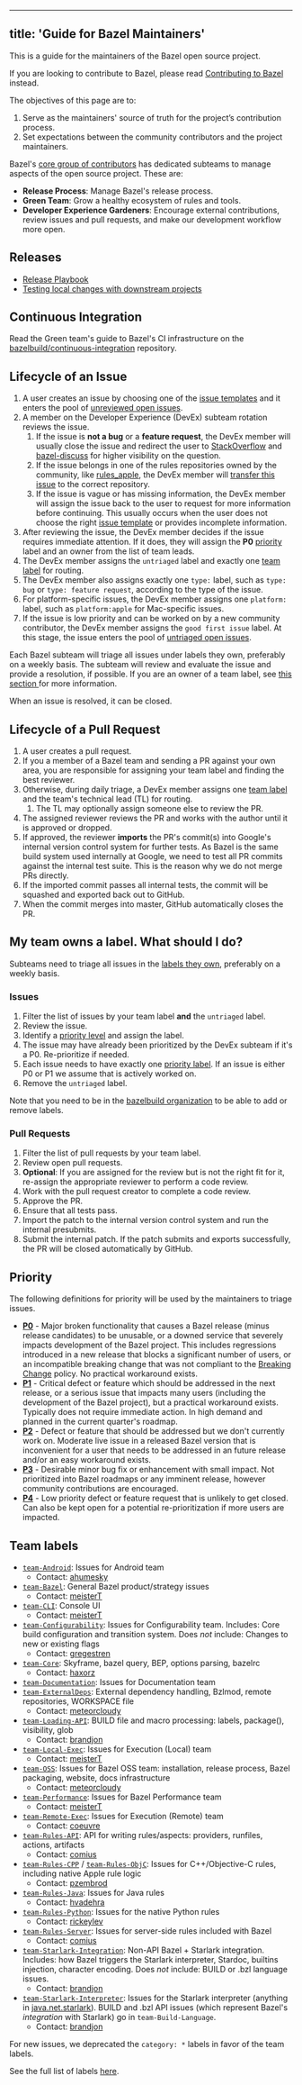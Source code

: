 
---
title: 'Guide for Bazel Maintainers'
---



This is a guide for the maintainers of the Bazel open source project.

If you are looking to contribute to Bazel, please read [Contributing to
Bazel](/contribute) instead.

The objectives of this page are to:

1. Serve as the maintainers' source of truth for the project’s contribution
   process.
1. Set expectations between the community contributors and the project
   maintainers.

Bazel's [core group of contributors](/contribute/policy) has dedicated
subteams to manage aspects of the open source project. These are:

* **Release Process**: Manage Bazel's release process.
* **Green Team**: Grow a healthy ecosystem of rules and tools.
* **Developer Experience Gardeners**: Encourage external contributions, review
  issues and pull requests, and make our development workflow more open.

## Releases

* [Release Playbook](https://github.com/bazelbuild/continuous-integration/blob/master/docs/release-playbook.md)
* [Testing local changes with downstream projects](https://github.com/bazelbuild/continuous-integration/blob/master/docs/downstream-testing.md)

## Continuous Integration

Read the Green team's guide to Bazel's CI infrastructure on the
[bazelbuild/continuous-integration](https://github.com/bazelbuild/continuous-integration/blob/master/buildkite/README.md)
repository.

## Lifecycle of an Issue

1. A user creates an issue by choosing one of the
[issue templates](https://github.com/bazelbuild/bazel/issues/new/choose)
   and it enters the pool of [unreviewed open
   issues](https://github.com/bazelbuild/bazel/issues?utf8=%E2%9C%93&q=is%3Aissue+is%3Aopen+-label%3Auntriaged+-label%3Ap2+-label%3Ap1+-label%3Ap3+-label%3Ap4+-label%3Ateam-Starlark+-label%3Ateam-Rules-CPP+-label%3Ateam-Rules-Java+-label%3Ateam-XProduct+-label%3Ateam-Android+-label%3Ateam-Apple+-label%3Ateam-Configurability++-label%3Ateam-Performance+-label%3Ateam-Rules-Server+-label%3Ateam-Core+-label%3Ateam-Rules-Python+-label%3Ateam-Remote-Exec+-label%3Ateam-Local-Exec+-label%3Ateam-Bazel).
1. A member on the Developer Experience (DevEx) subteam rotation reviews the
   issue.
   1. If the issue is **not a bug** or a **feature request**, the DevEx member
      will usually close the issue and redirect the user to
      [StackOverflow](https://stackoverflow.com/questions/tagged/bazel) and
      [bazel-discuss](https://groups.google.com/forum/#!forum/bazel-discuss) for
      higher visibility on the question.
   1. If the issue belongs in one of the rules repositories owned by the
      community, like [rules_apple](https://github.com.bazelbuild/rules_apple),
      the DevEx member will [transfer this issue](https://docs.github.com/en/free-pro-team@latest/github/managing-your-work-on-github/transferring-an-issue-to-another-repository)
      to the correct repository.
   1. If the issue is vague or has missing information, the DevEx member will
      assign the issue back to the user to request for more information before
      continuing. This usually occurs when the user does not choose the right
      [issue template](https://github.com/bazelbuild/bazel/issues/new/choose)
       or provides incomplete information.
1. After reviewing the issue, the DevEx member decides if the issue requires
   immediate attention. If it does, they will assign the **P0**
   [priority](#priority) label and an owner from the list of team leads.
1. The DevEx member assigns the `untriaged` label and exactly one [team
   label](#team-labels) for routing.
1. The DevEx member also assigns exactly one `type:` label, such as `type: bug`
   or `type: feature request`, according to the type of the issue.
1. For platform-specific issues, the DevEx member assigns one `platform:` label,
   such as `platform:apple` for Mac-specific issues.
1. If the issue is low priority and can be worked on by a new community
   contributor, the DevEx member assigns the `good first issue` label.
At this stage, the issue enters the pool of [untriaged open
issues](https://github.com/bazelbuild/bazel/issues?q=is%3Aissue+is%3Aopen+label%3Auntriaged).

Each Bazel subteam will triage all issues under labels they own, preferably on a
weekly basis. The subteam will review and evaluate the issue and provide a
resolution, if possible. If you are an owner of a team label, see [this section
](#label-own) for more information.

When an issue is resolved, it can be closed.

## Lifecycle of a Pull Request

1. A user creates a pull request.
1. If you a member of a Bazel team and sending a PR against your own area,
   you are responsible for assigning your team label and finding the best
   reviewer.
1. Otherwise, during daily triage, a DevEx member assigns one
   [team label](#team-labels) and the team's technical lead (TL) for routing.
   1. The TL may optionally assign someone else to review the PR.
1. The assigned reviewer reviews the PR and works with the author until it is
   approved or dropped.
1. If approved, the reviewer **imports** the PR's commit(s) into Google's
   internal version control system for further tests. As Bazel is the same build
   system used internally at Google, we need to test all PR commits against the
   internal test suite. This is the reason why we do not merge PRs directly.
1. If the imported commit passes all internal tests, the commit will be squashed
   and exported back out to GitHub.
1. When the commit merges into master, GitHub automatically closes the PR.


## My team owns a label. What should I do?

Subteams need to triage all issues in the [labels they own](#team-labels),
preferably on a weekly basis.

### Issues

1. Filter the list of issues by your team label **and** the `untriaged` label.
1. Review the issue.
1. Identify a [priority level](#priority) and assign the label.
  1. The issue may have already been prioritized by the DevEx subteam if it's a
     P0. Re-prioritize if needed.
  1. Each issue needs to have exactly one [priority label](#priority). If an
     issue is either P0 or P1 we assume that is actively worked on.
1. Remove the `untriaged` label.

Note that you need to be in the [bazelbuild
organization](https://github.com/bazelbuild) to be able to add or remove labels.

### Pull Requests

1. Filter the list of pull requests by your team label.
1. Review open pull requests.
  1. **Optional**: If you are assigned for the review but is not the right fit
  for it, re-assign the appropriate reviewer to perform a code review.
1. Work with the pull request creator to complete a code review.
1. Approve the PR.
1. Ensure that all tests pass.
1. Import the patch to the internal version control system and run the internal
   presubmits.
1. Submit the internal patch. If the patch submits and exports successfully, the
   PR will be closed automatically by GitHub.

## Priority

The following definitions for priority will be used by the maintainers to triage
issues.

* [**P0**](https://github.com/bazelbuild/bazel/labels/P0) - Major broken
  functionality that causes a Bazel release (minus release candidates) to be
  unusable, or a downed service that severely impacts development of the Bazel
  project. This includes regressions introduced in a new release that blocks a
  significant number of users, or an incompatible breaking change that was not
  compliant to the [Breaking
  Change](https://docs.google.com/document/d/1q5GGRxKrF_mnwtaPKI487P8OdDRh2nN7jX6U-FXnHL0/edit?pli=1#heading=h.ceof6vpkb3ik)
  policy. No practical workaround exists.
* [**P1**](https://github.com/bazelbuild/bazel/labels/P1) - Critical defect or
  feature which should be addressed in the next release, or a serious issue that
  impacts many users (including the development of the Bazel project), but a
  practical workaround exists. Typically does not require immediate action. In
  high demand and planned in the current quarter's roadmap.
* [**P2**](https://github.com/bazelbuild/bazel/labels/P2) - Defect or feature
  that should be addressed but we don't currently work on. Moderate live issue
  in a released Bazel version that is inconvenient for a user that needs to be
  addressed in an future release and/or an easy workaround exists.
* [**P3**](https://github.com/bazelbuild/bazel/labels/P3) - Desirable minor bug
  fix or enhancement with small impact. Not prioritized into Bazel roadmaps or
  any imminent release, however community contributions are encouraged.
* [**P4**](https://github.com/bazelbuild/bazel/labels/P4) - Low priority defect
  or feature request that is unlikely to get closed. Can also be kept open for a
  potential re-prioritization if more users are impacted.

## Team labels

*   [`team-Android`](https://github.com/bazelbuild/bazel/labels/team-Android): Issues for Android team
    *   Contact: [ahumesky](https://github.com/ahumesky)
*   [`team-Bazel`](https://github.com/bazelbuild/bazel/labels/team-Bazel): General Bazel product/strategy issues
    * Contact: [meisterT](https://github.com/meisterT)
*   [`team-CLI`](https://github.com/bazelbuild/bazel/labels/team-CLI): Console UI
    * Contact: [meisterT](https://github.com/meisterT)
*   [`team-Configurability`](https://github.com/bazelbuild/bazel/labels/team-Configurability): Issues for Configurability team. Includes: Core build configuration and transition system. Does *not* include: Changes to new or existing flags
    * Contact: [gregestren](https://github.com/gregestren)
*   [`team-Core`](https://github.com/bazelbuild/bazel/labels/team-Core): Skyframe, bazel query, BEP, options parsing, bazelrc
    * Contact: [haxorz](https://github.com/haxorz)
*   [`team-Documentation`](https://github.com/bazelbuild/bazel/labels/team-Documentation): Issues for Documentation team
*   [`team-ExternalDeps`](https://github.com/bazelbuild/bazel/labels/team-ExternalDeps): External dependency handling, Bzlmod, remote repositories, WORKSPACE file
    * Contact: [meteorcloudy](https://github.com/meteorcloudy)
*   [`team-Loading-API`](https://github.com/bazelbuild/bazel/labels/team-Loading-API): BUILD file and macro processing: labels, package(), visibility, glob
    * Contact: [brandjon](https://github.com/brandjon)
*   [`team-Local-Exec`](https://github.com/bazelbuild/bazel/labels/team-Local-Exec): Issues for Execution (Local) team
    * Contact: [meisterT](https://github.com/meisterT)
*   [`team-OSS`](https://github.com/bazelbuild/bazel/labels/team-OSS): Issues for Bazel OSS team: installation, release process, Bazel packaging, website, docs infrastructure
    * Contact: [meteorcloudy](https://github.com/meteorcloudy)
*   [`team-Performance`](https://github.com/bazelbuild/bazel/labels/team-Performance): Issues for Bazel Performance team
    * Contact: [meisterT](https://github.com/meisterT)
*   [`team-Remote-Exec`](https://github.com/bazelbuild/bazel/labels/team-Remote-Exec): Issues for Execution (Remote) team
    * Contact: [coeuvre](https://github.com/coeuvre)
*   [`team-Rules-API`](https://github.com/bazelbuild/bazel/labels/team-Rules-API): API for writing rules/aspects: providers, runfiles, actions, artifacts
    * Contact: [comius](https://github.com/comius)
*   [`team-Rules-CPP`](https://github.com/bazelbuild/bazel/labels/team-Rules-CPP) / [`team-Rules-ObjC`](https://github.com/bazelbuild/bazel/labels/team-Rules-ObjC): Issues for C++/Objective-C rules, including native Apple rule logic
    * Contact: [pzembrod](https://github.com/pzembrod)
*   [`team-Rules-Java`](https://github.com/bazelbuild/bazel/labels/team-Rules-Java): Issues for Java rules
    * Contact: [hvadehra](https://github.com/hvadehra)
*   [`team-Rules-Python`](https://github.com/bazelbuild/bazel/labels/team-Rules-Python): Issues for the native Python rules
    * Contact: [rickeylev](https://github.com/rickeylev)
*   [`team-Rules-Server`](https://github.com/bazelbuild/bazel/labels/team-Rules-Server): Issues for server-side rules included with Bazel
    * Contact: [comius](https://github.com/comius)
*   [`team-Starlark-Integration`](https://github.com/bazelbuild/bazel/labels/team-Starlark-Integration): Non-API Bazel + Starlark integration. Includes: how Bazel triggers the Starlark interpreter, Stardoc, builtins injection, character encoding.  Does *not* include: BUILD or .bzl language issues.
    * Contact: [brandjon](https://github.com/brandjon)
*   [`team-Starlark-Interpreter`](https://github.com/bazelbuild/bazel/labels/team-Starlark-Interpreter): Issues for the Starlark interpreter (anything in [java.net.starlark](https://github.com/bazelbuild/bazel/tree/master/src/main/java/net/starlark/java)). BUILD and .bzl API issues (which represent Bazel's *integration* with Starlark) go in `team-Build-Language`.
    * Contact: [brandjon](https://github.com/brandjon)

For new issues, we deprecated the `category: *` labels in favor of the team
labels.

See the full list of labels [here](https://github.com/bazelbuild/bazel/labels).
